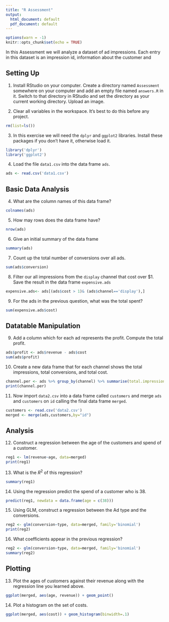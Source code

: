 ```yaml
---
title: "R Assessment"
output:
  html_document: default
  pdf_document: default
---
```


```r
options(warn = -1) 
knitr::opts_chunk$set(echo = TRUE)
```

In this Assessment we will analyze a dataset of ad impressions. Each entry in this dataset is an impression id, information about the customer and 

## Setting Up 

1. Install RStudio on your computer. Create a directory named ``Assessment`` somewhere on your computer and add an empty file named ``answers.R`` in it. Switch to that directory in RStudio and set the directory as your current working directory. Upload an image. 

2. Clear all variables in the workspace. It's best to do this before any project.
```r
rm(list=ls())
```


3. In this exercise we will need the ``dplyr`` and ``ggplot2`` libraries. Install these packages if you don't have it, otherwise load it. 

```r
library('dplyr')
library('ggplot2')
```
4. Load the file ``data1.csv`` into the data frame ``ads``. 

```r
ads <- read.csv('data1.csv')
```

## Basic Data Analysis

4. What are the column names of this data frame?
```r
colnames(ads)
```

5. How may rows does the data frame have?
```r
nrow(ads)
```


6. Give an initial summary of the data frame
```r
summary(ads)
```

7. Count up the total number of conversions over all ads.
```r
sum(ads$conversion)
```

8. Filter our all impressions from the ``display`` channel that cost over $1. Save the result in the data frame ``expensive.ads``

```r
expensive.ads<- ads[(ads$cost > 1)& (ads$channel=='display'),]
```


9. For the ads in the previous question, what was the total spent?
```r
sum(expensive.ads$cost)
```

## Datatable Manipulation


9. Add a column which for each ad represents the profit. Compute the total profit.

```r
ads$profit <- ads$revenue - ads$cost
sum(ads$profit)
```

10. Create a new data frame that for each channel shows the total impressions, total conversions, and total cost.

```r
channel.per <- ads %>% group_by(channel) %>% summarise(total.impressions=n(), total.conversions=sum(conversion), total.cost=sum(cost))
print(channel.per)
```

11. Now import ``data2.csv`` into a data frame called ``customers`` and merge ``ads`` and ``customers``  on ``id`` calling the final data frame ``merged``.
```r
customers <- read.csv('data2.csv')
merged <- merge(ads,customers,by="id")
```
## Analysis

12. Construct a regression between the age of the customers and spend of a customer. 
```r
reg1 <- lm(revenue~age, data=merged)
print(reg1)
```
13. What is the $R^2$ of this regression?
```r
summary(reg1)
```

14. Using the regression predict the spend of a customer who is 38.
```r
predict(reg1, newdata = data.frame(age = c(38)))
```


15. Using GLM, construct a regression between the Ad type and the conversions.
```r
reg2 <- glm(conversion~type, data=merged, family='binomial')
print(reg2)
```

16. What coefficients appear in the previous regression? 
```r
reg2 <- glm(conversion~type, data=merged, family='binomial')
summary(reg2)
```

## Plotting

13. Plot the ages of customers against their revenue along with the regression line you learned above.
```r
ggplot(merged, aes(age, revenue)) + geom_point()
```
14. Plot a histogram on the set of costs.

```r
ggplot(merged, aes(cost)) + geom_histogram(binwidth=.1)
```
<!--```{r pressure, echo=FALSE}
plot(pressure)
```

Note that the `echo = FALSE` parameter was added to the code chunk to prevent printing of the R code that generated the plot.-->
